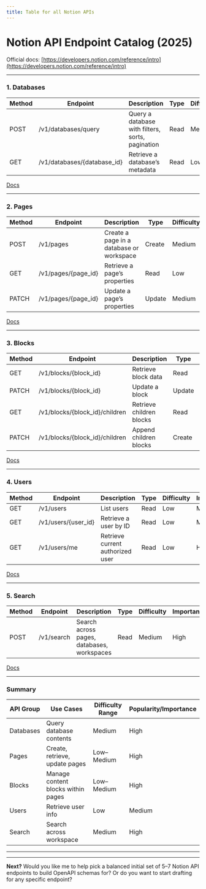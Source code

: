 ```yaml
---
title: Table for all Notion APIs
---
```


# Notion API Endpoint Catalog (2025)

Official docs:
[https://developers.notion.com/reference/intro](https://developers.notion.com/reference/intro)

---

### 1. Databases

| Method | Endpoint                     | Description                                      | Type | Difficulty | Importance |
| ------ | ---------------------------- | ------------------------------------------------ | ---- | ---------- | ---------- |
| POST   | /v1/databases/query          | Query a database with filters, sorts, pagination | Read | Medium     | High       |
| GET    | /v1/databases/{database\_id} | Retrieve a database’s metadata                   | Read | Low        | High       |

[Docs](https://developers.notion.com/reference/post-database-query)

---

### 2. Pages

| Method | Endpoint             | Description                              | Type   | Difficulty | Importance |
| ------ | -------------------- | ---------------------------------------- | ------ | ---------- | ---------- |
| POST   | /v1/pages            | Create a page in a database or workspace | Create | Medium     | High       |
| GET    | /v1/pages/{page\_id} | Retrieve a page’s properties             | Read   | Low        | High       |
| PATCH  | /v1/pages/{page\_id} | Update a page’s properties               | Update | Medium     | Medium     |

[Docs](https://developers.notion.com/reference/post-page)

---

### 3. Blocks

| Method | Endpoint                        | Description              | Type   | Difficulty | Importance |
| ------ | ------------------------------- | ------------------------ | ------ | ---------- | ---------- |
| GET    | /v1/blocks/{block\_id}          | Retrieve block data      | Read   | Low        | High       |
| PATCH  | /v1/blocks/{block\_id}          | Update a block           | Update | Medium     | Medium     |
| GET    | /v1/blocks/{block\_id}/children | Retrieve children blocks | Read   | Medium     | High       |
| PATCH  | /v1/blocks/{block\_id}/children | Append children blocks   | Create | Medium     | High       |

[Docs](https://developers.notion.com/reference/get-block)

---

### 4. Users

| Method | Endpoint             | Description                      | Type | Difficulty | Importance |
| ------ | -------------------- | -------------------------------- | ---- | ---------- | ---------- |
| GET    | /v1/users            | List users                       | Read | Low        | Medium     |
| GET    | /v1/users/{user\_id} | Retrieve a user by ID            | Read | Low        | Medium     |
| GET    | /v1/users/me         | Retrieve current authorized user | Read | Low        | High       |

[Docs](https://developers.notion.com/reference/get-users)

---

### 5. Search

| Method | Endpoint   | Description                                | Type | Difficulty | Importance |
| ------ | ---------- | ------------------------------------------ | ---- | ---------- | ---------- |
| POST   | /v1/search | Search across pages, databases, workspaces | Read | Medium     | High       |

[Docs](https://developers.notion.com/reference/post-search)

---

### Summary

| API Group | Use Cases                          | Difficulty Range | Popularity/Importance |
| --------- | ---------------------------------- | ---------------- | --------------------- |
| Databases | Query database contents            | Medium           | High                  |
| Pages     | Create, retrieve, update pages     | Low–Medium       | High                  |
| Blocks    | Manage content blocks within pages | Low–Medium       | High                  |
| Users     | Retrieve user info                 | Low              | Medium                |
| Search    | Search across workspace            | Medium           | High                  |

---

---

**Next?**
Would you like me to help pick a balanced initial set of 5–7 Notion API endpoints to build OpenAPI schemas for? Or do you want to start drafting for any specific endpoint?
